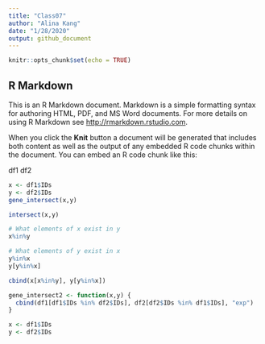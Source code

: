 ```yaml
---
title: "Class07"
author: "Alina Kang"
date: "1/28/2020"
output: github_document
---
```


```r
knitr::opts_chunk$set(echo = TRUE)
```

## R Markdown

This is an R Markdown document. Markdown is a simple formatting syntax for authoring HTML, PDF, and MS Word documents. For more details on using R Markdown see <http://rmarkdown.rstudio.com>.

When you click the **Knit** button a document will be generated that includes both content as well as the output of any embedded R code chunks within the document. You can embed an R code chunk like this:


df1
df2

```r
x <- df1$IDs
y <- df2$IDs
gene_intersect(x,y)

intersect(x,y)

# What elements of x exist in y
x%in%y

# What elements of y exist in x
y%in%x
y[y%in%x]

cbind(x[x%in%y], y[y%in%x])
```

```r
gene_intersect2 <- function(x,y) {
  cbind(df1[df1$IDs %in% df2$IDs], df2[df2$IDs %in% df1$IDs], "exp")
}

x <- df1$IDs
y <- df2$IDs

```
